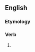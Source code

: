 ==English==

===Etymology===
{{suffix|en|present|eth}}

===Verb===
{{head|en|verb form}}

# {{en-archaic third-person singular of|present}}